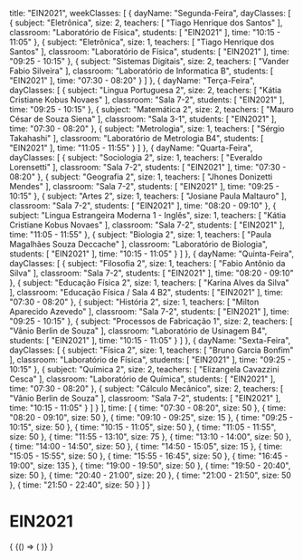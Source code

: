   title: "EIN2021",
  weekClasses: [
    {
      dayName: "Segunda-Feira",
      dayClasses: [
        {
          subject: "Eletrônica",
          size: 2,
          teachers: [
            "Tiago Henrique dos Santos"
          ],
          classroom: "Laboratório de Física",
          students: [
            "EIN2021"
          ],
          time: "10:15 - 11:05"
        },
        {
          subject: "Eletrônica",
          size: 1,
          teachers: [
            "Tiago Henrique dos Santos"
          ],
          classroom: "Laboratório de Física",
          students: [
            "EIN2021"
          ],
          time: "09:25 - 10:15"
        },
        {
          subject: "Sistemas Digitais",
          size: 2,
          teachers: [
            "Vander Fabio Silveira"
          ],
          classroom: "Laboratório de Informatica B",
          students: [
            "EIN2021"
          ],
          time: "07:30 - 08:20"
        }
      ]
    },
    {
      dayName: "Terça-Feira",
      dayClasses: [
        {
          subject: "Lingua Portuguesa 2",
          size: 2,
          teachers: [
            "Kátia Cristiane Kobus Novaes"
          ],
          classroom: "Sala 7-2",
          students: [
            "EIN2021"
          ],
          time: "09:25 - 10:15"
        },
        {
          subject: "Matemática 2",
          size: 2,
          teachers: [
            "Mauro César de Souza Siena"
          ],
          classroom: "Sala 3-1",
          students: [
            "EIN2021"
          ],
          time: "07:30 - 08:20"
        },
        {
          subject: "Metrologia",
          size: 1,
          teachers: [
            "Sérgio Takahashi"
          ],
          classroom: "Laboratório de Metrologia B4",
          students: [
            "EIN2021"
          ],
          time: "11:05 - 11:55"
        }
      ]
    },
    {
      dayName: "Quarta-Feira",
      dayClasses: [
        {
          subject: "Sociologia 2",
          size: 1,
          teachers: [
            "Everaldo Lorensetti"
          ],
          classroom: "Sala 7-2",
          students: [
            "EIN2021"
          ],
          time: "07:30 - 08:20"
        },
        {
          subject: "Geografia 2",
          size: 1,
          teachers: [
            "Jhones Donizetti Mendes"
          ],
          classroom: "Sala 7-2",
          students: [
            "EIN2021"
          ],
          time: "09:25 - 10:15"
        },
        {
          subject: "Artes 2",
          size: 1,
          teachers: [
            "Josiane Paula Maltauro"
          ],
          classroom: "Sala 7-2",
          students: [
            "EIN2021"
          ],
          time: "08:20 - 09:10"
        },
        {
          subject: "Lingua Estrangeira Moderna 1 - Inglês",
          size: 1,
          teachers: [
            "Kátia Cristiane Kobus Novaes"
          ],
          classroom: "Sala 7-2",
          students: [
            "EIN2021"
          ],
          time: "11:05 - 11:55"
        },
        {
          subject: "Biologia 2",
          size: 1,
          teachers: [
            "Paula Magalhães Souza Deccache"
          ],
          classroom: "Laboratório de Biologia",
          students: [
            "EIN2021"
          ],
          time: "10:15 - 11:05"
        }
      ]
    },
    {
      dayName: "Quinta-Feira",
      dayClasses: [
        {
          subject: "Filosofia 2",
          size: 1,
          teachers: [
            "Fabio Antônio da Silva"
          ],
          classroom: "Sala 7-2",
          students: [
            "EIN2021"
          ],
          time: "08:20 - 09:10"
        },
        {
          subject: "Educação Física 2",
          size: 1,
          teachers: [
            "Karina Alves da Silva"
          ],
          classroom: "Educação Física / Sala 4 B2",
          students: [
            "EIN2021"
          ],
          time: "07:30 - 08:20"
        },
        {
          subject: "História 2",
          size: 1,
          teachers: [
            "Milton Aparecido Azevedo"
          ],
          classroom: "Sala 7-2",
          students: [
            "EIN2021"
          ],
          time: "09:25 - 10:15"
        },
        {
          subject: "Processos de Fabricação 1",
          size: 2,
          teachers: [
            "Vânio Berlin de Souza"
          ],
          classroom: "Laboratório de Usinagem B4",
          students: [
            "EIN2021"
          ],
          time: "10:15 - 11:05"
        }
      ]
    },
    {
      dayName: "Sexta-Feira",
      dayClasses: [
        {
          subject: "Física 2",
          size: 1,
          teachers: [
            "Bruno Garcia Bonfim"
          ],
          classroom: "Laboratório de Física",
          students: [
            "EIN2021"
          ],
          time: "09:25 - 10:15"
        },
        {
          subject: "Química 2",
          size: 2,
          teachers: [
            "Elizangela Cavazzini Cesca"
          ],
          classroom: "Laboratório de Química",
          students: [
            "EIN2021"
          ],
          time: "07:30 - 08:20"
        },
        {
          subject: "Cálculo Mecânico",
          size: 2,
          teachers: [
            "Vânio Berlin de Souza"
          ],
          classroom: "Sala 7-2",
          students: [
            "EIN2021"
          ],
          time: "10:15 - 11:05"
        }
      ]
    }
  ],
  time: [
    {
      time: "07:30 - 08:20",
      size: 50
    },
    {
      time: "08:20 - 09:10",
      size: 50
    },
    {
      time: "09:10 - 09:25",
      size: 15
    },
    {
      time: "09:25 - 10:15",
      size: 50
    },
    {
      time: "10:15 - 11:05",
      size: 50
    },
    {
      time: "11:05 - 11:55",
      size: 50
    },
    {
      time: "11:55 - 13:10",
      size: 75
    },
    {
      time: "13:10 - 14:00",
      size: 50
    },
    {
      time: "14:00 - 14:50",
      size: 50
    },
    {
      time: "14:50 - 15:05",
      size: 15
    },
    {
      time: "15:05 - 15:55",
      size: 50
    },
    {
      time: "15:55 - 16:45",
      size: 50
    },
    {
      time: "16:45 - 19:00",
      size: 135
    },
    {
      time: "19:00 - 19:50",
      size: 50
    },
    {
      time: "19:50 - 20:40",
      size: 50
    },
    {
      time: "20:40 - 21:00",
      size: 20
    },
    {
      time: "21:00 - 21:50",
      size: 50
    },
    {
      time: "21:50 - 22:40",
      size: 50
    }
  ]
}

# EIN2021

<div>
  {
    <BrowserOnly>
      {() => (
        <Grid
          title={data.title}
          weekClasses={data.weekClasses}
          time={data.time}
        />
      )}
    </BrowserOnly>
  }
</div>
